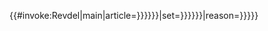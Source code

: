 <includeonly>{{#invoke:Revdel|main|article={{{article|{{{条目|{{{條目|}}}}}}}}}|set={{{set|{{{删除内容|{{{刪除內容|}}}}}}}}}|reason={{{reason|{{{理由|}}}}}}}}</includeonly><noinclude>
{{doc|Template:Revdel/doc}}
</noinclude>